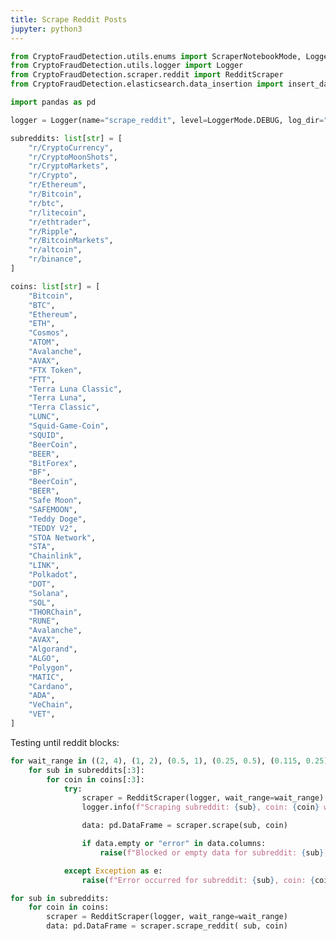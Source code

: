 ```yaml
---
title: Scrape Reddit Posts
jupyter: python3
---
```


```python
from CryptoFraudDetection.utils.enums import ScraperNotebookMode, LoggerMode
from CryptoFraudDetection.utils.logger import Logger
from CryptoFraudDetection.scraper.reddit import RedditScraper
from CryptoFraudDetection.elasticsearch.data_insertion import insert_dataframe

import pandas as pd

logger = Logger(name="scrape_reddit", level=LoggerMode.DEBUG, log_dir="../logs")
```

```python
subreddits: list[str] = [
    "r/CryptoCurrency",
    "r/CryptoMoonShots",
    "r/CryptoMarkets",
    "r/Crypto",
    "r/Ethereum",
    "r/Bitcoin",
    "r/btc",
    "r/litecoin",
    "r/ethtrader",
    "r/Ripple",
    "r/BitcoinMarkets",
    "r/altcoin",
    "r/binance",
]

coins: list[str] = [
    "Bitcoin",
    "BTC",
    "Ethereum",
    "ETH",
    "Cosmos",
    "ATOM",
    "Avalanche",
    "AVAX",
    "FTX Token",
    "FTT",
    "Terra Luna Classic",
    "Terra Luna",
    "Terra Classic",
    "LUNC",
    "Squid-Game-Coin",
    "SQUID",
    "BeerCoin",
    "BEER",
    "BitForex",
    "BF",
    "BeerCoin",
    "BEER",
    "Safe Moon",
    "SAFEMOON",
    "Teddy Doge",
    "TEDDY V2",
    "STOA Network",
    "STA",
    "Chainlink",
    "LINK",
    "Polkadot",
    "DOT",
    "Solana",
    "SOL",
    "THORChain",
    "RUNE",
    "Avalanche",
    "AVAX",
    "Algorand",
    "ALGO",
    "Polygon",
    "MATIC",
    "Cardano",
    "ADA",
    "VeChain",
    "VET",
]
```

Testing until reddit blocks:

```python
for wait_range in ((2, 4), (1, 2), (0.5, 1), (0.25, 0.5), (0.115, 0.25)):
    for sub in subreddits[:3]:
        for coin in coins[:3]:
            try:
                scraper = RedditScraper(logger, wait_range=wait_range)
                logger.info(f"Scraping subreddit: {sub}, coin: {coin} with wait range: {wait_range}")

                data: pd.DataFrame = scraper.scrape(sub, coin)

                if data.empty or "error" in data.columns:
                    raise(f"Blocked or empty data for subreddit: {sub}, coin: {coin} with wait range: {wait_range}")

            except Exception as e:
                raise(f"Error occurred for subreddit: {sub}, coin: {coin} with wait range: {wait_range}: {e}")
```

```python
for sub in subreddits:
    for coin in coins:
        scraper = RedditScraper(logger, wait_range=wait_range)
        data: pd.DataFrame = scraper.scrape_reddit( sub, coin)
        
```

